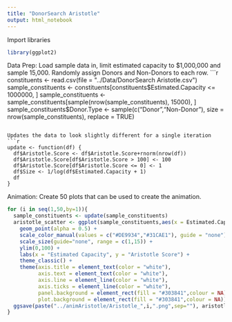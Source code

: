 ```yaml
---
title: "DonorSearch Aristotle"
output: html_notebook
---
```

Import libraries
```r
library(ggplot2)
```

Data Prep:
Load sample data in, limit estimated capacity to $1,000,000 and sample 15,000. Randomly assign Donors and Non-Donors to each row.
```r
constituents <- read.csv(file = "../Data/DonorSearch Aristotle.csv")
sample_constituents <- constituents[constituents$Estimated.Capacity <= 1000000, ]
sample_constituents <- sample_constituents[sample(nrow(sample_constituents), 15000), ]
sample_constituents$Donor.Type <- sample(c("Donor","Non-Donor"), size = nrow(sample_constituents), replace = TRUE)
```

Updates the data to look slightly different for a single iteration
```r
update <- function(df) {
  df$Aristotle.Score <- df$Aristotle.Score+rnorm(nrow(df))
  df$Aristotle.Score[df$Aristotle.Score > 100] <- 100
  df$Aristotle.Score[df$Aristotle.Score <= 0] <- 1
  df$Size <- 1/log(df$Estimated.Capacity + 1)
  df
}
```

Animation:
Create 50 plots that can be used to create the animation.
```r
for (i in seq(1,50,by=1)){
  sample_constituents <- update(sample_constituents)
  aristotle_scatter <- ggplot(sample_constituents,aes(x = Estimated.Capacity, y = Aristotle.Score, color = Donor.Type, size = Size)) + 
    geom_point(alpha = 0.5) + 
    scale_color_manual(values = c("#DE9934","#31CAE1"), guide = "none") +
    scale_size(guide="none", range = c(1,15)) +
    ylim(0,100) +
    labs(x = "Estimated Capacity", y = "Aristotle Score") + 
    theme_classic() + 
    theme(axis.title = element_text(color = "white"),
          axis.text = element_text(color = "white"),
          axis.line = element_line(color = "white"),
          axis.ticks = element_line(color = "white"),
          panel.background = element_rect(fill = "#303841",colour = NA),
          plot.background = element_rect(fill = "#303841",colour = NA))
  ggsave(paste("../animAristotle/Aristotle_",i,".png",sep=""), aristotle_scatter, bg = "#303841", width = 17.333, height = 7.5, units = "in", dpi = 100)
}
```